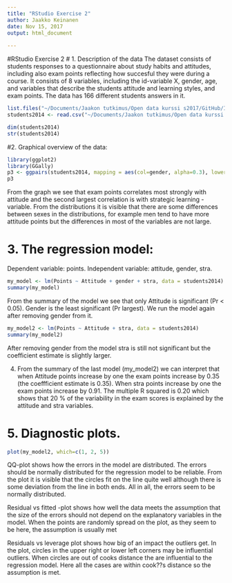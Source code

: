 ```yaml
---
title: "RStudio Exercise 2"
author: Jaakko Keinanen
date: Nov 15, 2017
output: html_document
   
---
```


#RStudio Exercise 2
# 1. Description of the data 
The dataset consists of students responses to a questionnaire about study habits and attitudes, including also exam points reflecting how succesful they were during a course. It consists of 8 variables, including the id-variable X, gender, age, and variables that describe the students attitude and learning styles, and exam points. The data has 166 different students answers in it. 

```r
list.files("~/Documents/Jaakon tutkimus/Open data kurssi s2017/GitHub/IODS-project/data")
students2014 <- read.csv("~/Documents/Jaakon tutkimus/Open data kurssi s2017/GitHub/IODS-project/data/learning2014.csv", header =TRUE, sep = ",")

dim(students2014)
str(students2014)

```
#2. Graphical overview of the data:
```r
library(ggplot2)
library(GGally)
p3 <- ggpairs(students2014, mapping = aes(col=gender, alpha=0.3), lower = list(combo = wrap("facethist", bins = 20)))
p3
```
 From the graph we see that exam points correlates most strongly with attitude and the second largest correlation is with strategic learning -variable. From the distributions it is visible that there are some differences between sexes in the distributions, for example men tend to have more attitude points but the differences in most of the variables are not large.

# 3. The regression model: 
Dependent variable: points. Independent variable: attitude, gender, stra.
```r
my_model <- lm(Points ~ Attitude + gender + stra, data = students2014)
summary(my_model)
```
From the summary of the model we see that only Attitude is significant (Pr < 0.05). Gender is the least significant (Pr largest). We run the model again after removing gender from it.
```r
my_model2 <- lm(Points ~ Attitude + stra, data = students2014)
summary(my_model2) 
```
After removing gender from the model stra is still not significant but the coefficient estimate is slightly larger.

4. From the summary of the last model (my_model2) we can interpret that when Attitude points increase by one the exam points increase by 0.35 (the coeffficient estimate is 0.35). When stra points increase by one the exam points increase by 0.91.
The multiple R squared is 0.20 which shows that 20 % of the variability in the exam scores is explained by the attitude and stra variables.

# 5. Diagnostic plots.
```r
plot(my_model2, which=c(1, 2, 5))
```
QQ-plot shows how the errors in the model are distributed. The errors should be normally distributed for the regression model to be reliable. From the plot it is visible that the circles fit on the line quite well although there is some deviation from the line in both ends. All in all, the errors seem to be normally distributed.  

Residual vs fitted -plot shows how well the data meets the assumption that the size of the errors should not depend on the explanatory variables in the model. When the points are randomly spread on the plot, as they seem to be here, the assumption is usually met

Residuals vs leverage plot shows how big of an impact the outliers get. In the plot, circles in the upper right or lower left corners may be influential outliers. When circles are out of cooks distance the are influential to the regression model. Here all the cases are within cook??s distance so the assumption is met.



